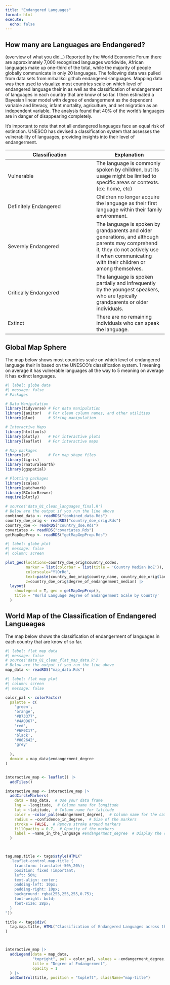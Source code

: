 ```yaml
---
title: "Endangered Languages"
format: html
execute: 
  echo: false
---
```



## How many are Languages are Endangered? 
(overview of what you did...)
Reported by the World Economic Forum there are approximately 7,000 recognized languages worldwide, 
African languages make up one-third of the total, while the majority of people globally communicate 
in only 20 languages. The following data was pulled from data sets from mrbalikci github endangered-languages. Mapping data was then used to visualize most countries scale on which level of endangered language their in as well as the classification of endangerment of languages in each country that are know of so far. I then estimated a Bayesian linear model with degree of endangerment as the dependent variable and literacy, infant mortality, agriculture, and net migration as an independent variable. The analysis found that 40% of the world's languages are in danger of disappearing completely.

It's important to note that not all endangered languages face an equal risk of extinction. UNESCO has devised a classification system that assesses the vulnerability of languages, providing insights into their level of endangerment.

| Classification | Explanation |
|----------------|-------------|
| Vulnerable     |The language is commonly spoken by children, but its usage might be limited to specific areas or contexts. (ex: home, etc) |
| Definitely Endangered | Children no longer acquire the language as their first language within their family environment. |                
| Severely Endangered | The language is spoken by grandparents and older generations, and although parents may comprehend it, they do not actively use it when communicating with their children or among themselves. |         
| Critically Endangered | The language is spoken partially and infrequently by the youngest speakers, who are typically grandparents or older individuals. |            
| Extinct        | There are no remaining individuals who can speak the language.|


## Global Map Sphere 

The map below shows most countries scale on which level of endangered language their in based on the UNESCO’s classification system. 1 meaning on average it has vulnerable
languages all the way to 5 meaning on average it has extinct languages.  


```r
#| label: globe data
#| message: false
# Packages

# Data Manipulation
library(tidyverse) # For data manipulation
library(janitor)   # For clean column names, and other utilities
library(glue)      # String manipulation

# Interactive Maps
library(htmltools)
library(plotly)    # For interactive plots
library(leaflet)   # For interactive maps

# Map packages
library(sf)        # For map shape files
library(tigris)   
library(rnaturalearth)
library(ggspatial)

# Plotting packages
library(scales)
library(patchwork) 
library(RColorBrewer)
require(plotly)

# source('data_01_clean_languages_final.R')
# Below are the output if you run the line above
combined_data <- readRDS("combined_data.Rds")
country_doe_orig <- readRDS("country_doe_orig.Rds")
country_doe <- readRDS("country_doe.Rds")
covariates <- readRDS("covariates.Rds")
getMapGepProp <- readRDS("getMapGepProp.Rds")
```



```r
#| label: globe plot
#| message: false
#| column: screen

plot_geo(locations=country_doe_orig$country_codes,
         marker = list(colorbar = list(title = 'Country Median DoE')),
         colorscale="YlOrRd",
         text=paste(country_doe_orig$country_name, country_doe_orig$language_count, sep = "-"),
         z=country_doe_orig$degree_of_endangerment_median) |>
  layout(
    showlegend = T, geo = getMapGepProp(),
    title = 'World Language Degree of Endangerment Scale by Country'
  )
```


## World Map of the Classification of Endangered Langueages 

The map below shows the classification of endangerment of languages in each country that are know of so far.

```r
#| label: flat map data
#| message: false
# source('data_01_clean_flat_map_data.R')
# Below are the output if you run the line above
map_data <- readRDS("map_data.Rds")
```



```r
#| label: flat map plot
#| column: screen
#| message: false

color_pal <- colorFactor(
  palette = c(
    'green',
    'orange',
    '#D73377',
    '#4A0D67', 
    'red',
    '#6F0C17',
    'black',
    '#002642',
    'grey'
    
  ),
  domain = map_data$endangerment_degree
)


interactive_map <- leaflet() |>
  addTiles()

interactive_map <- interactive_map |> 
  addCircleMarkers(
    data = map_data,  # Use your data frame
    lng = ~longitude,  # Column name for longitude
    lat = ~latitude,  # Column name for latitude
    color = ~color_pal(endangerment_degree),  # Column name for the categorical variable
    radius = ~confidence_in_degree,  # Size of the markers
    stroke = FALSE,  # Remove stroke around markers
    fillOpacity = 0.7,  # Opacity of the markers
    label = ~name_in_the_language #endangerment_degree  # Display the category label on hover
  )



tag.map.title <- tags$style(HTML("
  .leaflet-control.map-title { 
    transform: translate(-50%,20%);
    position: fixed !important;
    left: 50%;
    text-align: center;
    padding-left: 10px; 
    padding-right: 10px; 
    background: rgba(255,255,255,0.75);
    font-weight: bold;
    font-size: 28px;
  }
"))

title <- tags$div(
  tag.map.title, HTML("Classification of Endangered Languages across the World.<br>Size of radius represent degree of belief in classification")
)  



interactive_map |>
  addLegend(data = map_data,
            "topright", pal = color_pal, values = ~endangerment_degree,
            title = "Degree of Endangerment",
            opacity = 1
  ) |>
  addControl(title, position = "topleft", className="map-title")
```

